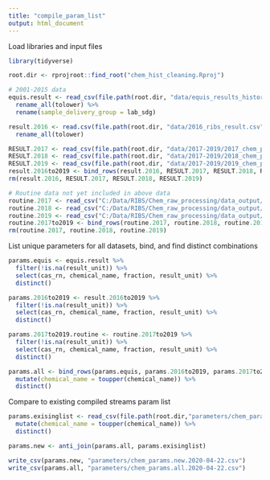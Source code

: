 ```yaml
---
title: "compile_param_list"
output: html_document
---
```


Load libraries and input files
```r
library(tidyverse)

root.dir <- rprojroot::find_root("chem_hist_cleaning.Rproj")

# 2001-2015 data
equis.result <- read_csv(file.path(root.dir, "data/equis_results_history.csv")) %>% 
  rename_all(tolower) %>%
  rename(sample_delivery_group = lab_sdg)

result.2016 <- read.csv(file.path(root.dir, "data/2016_ribs_result.csv"), stringsAsFactors = FALSE) %>%
  rename_all(tolower)

RESULT.2017 <- read_csv(file.path(root.dir, "data/2017-2019/2017_chem_preqaqc_RESULT-SBU_complete_2020-03-26.csv"), col_types = cols(fraction = col_character()))
RESULT.2018 <- read_csv(file.path(root.dir, "data/2017-2019/2018_chem_preqaqc_RESULT-SBU_complete_2020-03-25.csv"))
RESULT.2019 <- read_csv(file.path(root.dir, "data/2017-2019/2019_chem_preqaqc_RESULT-SBU_Mohawk_complete_2020-03-27.csv"))
result.2016to2019 <- bind_rows(result.2016, RESULT.2017, RESULT.2018, RESULT.2019)
rm(result.2016, RESULT.2017, RESULT.2018, RESULT.2019)

# Routine data not yet included in above data
routine.2017 <- read_csv("C:/Data/RIBS/Chem_raw_processing/data_output/2017/routine_2020-01-28/2017_routine_all_2020-04-14.csv")
routine.2018 <- read_csv("C:/Data/RIBS/Chem_raw_processing/data_output/2018/routine_all_converted/2018_routine_all_chem_preqaqc_2020-04-14.csv")
routine.2019 <- read_csv("C:/Data/RIBS/Chem_raw_processing/data_output/2019/Routine/all/2019_chem_routine_pre-qaqc_2020-03-13.csv")
routine.2017to2019 <- bind_rows(routine.2017, routine.2018, routine.2019)
rm(routine.2017, routine.2018, routine.2019)
```


List unique parameters for all datasets, bind, and find distinct combinations
```r
params.equis <- equis.result %>% 
  filter(!is.na(result_unit)) %>% 
  select(cas_rn, chemical_name, fraction, result_unit) %>% 
  distinct()  

params.2016to2019 <- result.2016to2019 %>% 
  filter(!is.na(result_unit)) %>% 
  select(cas_rn, chemical_name, fraction, result_unit) %>% 
  distinct()

params.2017to2019.routine <- routine.2017to2019 %>% 
  filter(!is.na(result_unit)) %>% 
  select(cas_rn, chemical_name, fraction, result_unit) %>% 
  distinct() 

params.all <- bind_rows(params.equis, params.2016to2019, params.2017to2019.routine) %>% 
  mutate(chemical_name = toupper(chemical_name)) %>% 
  distinct()

```

Compare to existing compiled streams param list
```r
params.exisinglist <- read_csv(file.path(root.dir,"parameters/chem_params_2019_incl_PCBs.csv")) %>% 
  mutate(chemical_name = toupper(chemical_name)) %>% 
  distinct()

params.new <- anti_join(params.all, params.exisinglist)

write_csv(params.new, "parameters/chem_params.new.2020-04-22.csv")
write_csv(params.all, "parameters/chem_params.all.2020-04-22.csv")

```

